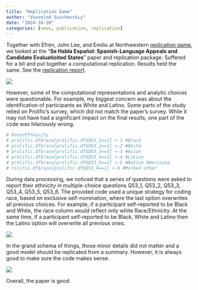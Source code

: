 ```yaml
---
title: "Replication Game"
author: "Vsevolod Suschevskiy"
date: "2024-10-20"
categories: [news, publication, replication]
---
```


Together with Efrén, John Lee, and Emilio at Northwestern [replication game](https://i4replication.org/games.html), we looked at the "**Se Habla Español: Spanish-Language Appeals and Candidate Evaluatioited States**" paper and replication package. Suffered for a bit and put together a computational replication. Results held the same. See the [replication report](https://osf.io/xfp4k).

![](good.png)

However, some of the computational representations and analytic choices were questionable. For example, my biggest concern was about the identification of participants as White and Latino. Some parts of the study relied on Prolific's survey, which did not match the paper's survey. While it may not have had a significant impact on the final results, one part of the code was hilariously wrong.

```r
# Race/Ethnicity
# prolific.df$race[prolific.df$Q53_1==1] <-1 #Black
# prolific.df$race[prolific.df$Q53_2==1] <-2 #White
# prolific.df$race[prolific.df$Q53_3==1] <-3 #Asian
# prolific.df$race[prolific.df$Q53_4==1] <-4 #Latino
# prolific.df$race[prolific.df$Q53_5==1] <-5 #Native Americanp
# rolific.df$race[prolific.df$Q53_6==1] <-6 #Marked other
```

During data processing, we noticed that a series of questions were asked to report their ethnicity in multiple-choice questions Q53_1, Q53_2, Q53_3, Q53_4, Q53_5, Q53_6. The provided code used a unique strategy for coding race, based on exclusive self-nomination, where the last option overwrites all previous choices. For example, if a participant self-reported to be Black and White, the race column would reflect only white Race/Ethnicity. At the same time, if a participant self-reported to be Black, White and Latino then the Latino option will overwrite all previous ones.

![](bad.png)

In the grand schema of things, those minor details did not matter and a good model should be replicated from a summary. However, it is always good to make sure the code makes sense.

![](ugly.png)

Overall, the paper is good.
